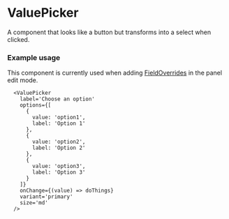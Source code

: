 
<Meta title="MDX|Button" component={ValuePicker} />

# ValuePicker
A component that looks like a button but transforms into a select when clicked.

### Example usage
This component is currently used when adding [FieldOverrides](https://grafarg.com/docs/grafarg/latest/panels/field-options/) in the panel edit mode.


```tsx
  <ValuePicker
    label='Choose an option'
    options={[
      {
        value: 'option1',
        label: 'Option 1'
      },
      {
        value: 'option2',
        label: 'Option 2'
      },
      {
        value: 'option3',
        label: 'Option 3'
      }
    ]}
    onChange={(value) => doThings}
    variant='primary'
    size='md'
  />
```


<Props of={ValuePicker} />
